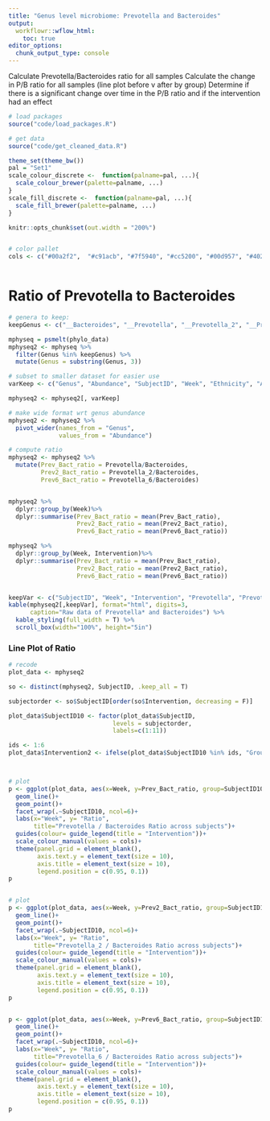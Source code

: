 ```yaml
---
title: "Genus level microbiome: Prevotella and Bacteroides"
output:
  workflowr::wflow_html:
    toc: true
editor_options:
  chunk_output_type: console
---
```


Calculate Prevotella/Bacteroides ratio for all samples
Calculate the change in P/B ratio for all samples (line plot before v after by group)
Determine if there is a significant change over time in the P/B ratio and if the intervention had an effect


```r

# load packages
source("code/load_packages.R")

# get data
source("code/get_cleaned_data.R")

theme_set(theme_bw())
pal = "Set1"
scale_colour_discrete <-  function(palname=pal, ...){
  scale_colour_brewer(palette=palname, ...)
}
scale_fill_discrete <-  function(palname=pal, ...){
  scale_fill_brewer(palette=palname, ...)
}

knitr::opts_chunk$set(out.width = "200%")


# color pallet
cols <- c("#00a2f2",  "#c91acb", "#7f5940", "#cc5200", "#00d957", "#40202d", "#e60099", "#006fa6", "#f29d3d", "#300059", "#566573", "#336655", "#83008c", "#d9a3aa", "#400009", "#0020f2", "#a3d936", "#8091ff", "#fbffbf", "#00ffcc", "#8c4f46", "#354020", "#39c3e6", "#333a66", "#ff0000", "#6a8040", "#a6538a", "#402910", "#730f00", "#0a4d00", "#ffe1bf", "#a3d9b1", "#003033", "#f29979", "#00b3a7", "#cbace6", "#bfd9ff", "#bf0000", "#293aa6", "#594943", "#e5c339")



```

# Ratio of Prevotella to Bacteroides


```r

# genera to keep:
keepGenus <- c("__Bacteroides", "__Prevotella", "__Prevotella_2", "__Prevotella_6")

mphyseq = psmelt(phylo_data)
mphyseq2 <- mphyseq %>%
  filter(Genus %in% keepGenus) %>%
  mutate(Genus = substring(Genus, 3))

# subset to smaller dataset for easier use
varKeep <- c("Genus", "Abundance", "SubjectID", "Week", "Ethnicity", "Age", "Gender","Intervention")

mphyseq2 <- mphyseq2[, varKeep]

# make wide format wrt genus abundance
mphyseq2 <- mphyseq2 %>%
  pivot_wider(names_from = "Genus",
              values_from = "Abundance")

# compute ratio
mphyseq2 <- mphyseq2 %>%
  mutate(Prev_Bact_ratio = Prevotella/Bacteroides,
         Prev2_Bact_ratio = Prevotella_2/Bacteroides,
         Prev6_Bact_ratio = Prevotella_6/Bacteroides)


mphyseq2 %>%
  dplyr::group_by(Week)%>%
  dplyr::summarise(Prev_Bact_ratio = mean(Prev_Bact_ratio),
                   Prev2_Bact_ratio = mean(Prev2_Bact_ratio),
                   Prev6_Bact_ratio = mean(Prev6_Bact_ratio))

mphyseq2 %>%
  dplyr::group_by(Week, Intervention)%>%
  dplyr::summarise(Prev_Bact_ratio = mean(Prev_Bact_ratio),
                   Prev2_Bact_ratio = mean(Prev2_Bact_ratio),
                   Prev6_Bact_ratio = mean(Prev6_Bact_ratio))


keepVar <- c("SubjectID", "Week", "Intervention", "Prevotella", "Prevotella_2", "Prevotella_6", "Bacteroides", "Prev_Bact_ratio", "Prev2_Bact_ratio", "Prev6_Bact_ratio")
kable(mphyseq2[,keepVar], format="html", digits=3,
      caption="Raw data of Prevotella* and Bacteroides") %>%
  kable_styling(full_width = T) %>%
  scroll_box(width="100%", height="5in")

```

### Line Plot of Ratio

```r
# recode
plot_data <- mphyseq2

so <- distinct(mphyseq2, SubjectID, .keep_all = T)

subjectorder <- so$SubjectID[order(so$Intervention, decreasing = F)]

plot_data$SubjectID10 <- factor(plot_data$SubjectID,
                             levels = subjectorder,
                             labels=c(1:11))

ids <- 1:6
plot_data$Intervention2 <- ifelse(plot_data$SubjectID10 %in% ids, "Group A", "Group B")



# plot
p <- ggplot(plot_data, aes(x=Week, y=Prev_Bact_ratio, group=SubjectID10, color=Intervention))+
  geom_line()+
  geom_point()+
  facet_wrap(.~SubjectID10, ncol=6)+
  labs(x="Week", y= "Ratio",
       title="Prevotella / Bacteroides Ratio across subjects")+
  guides(colour= guide_legend(title = "Intervention"))+
  scale_colour_manual(values = cols)+
  theme(panel.grid = element_blank(),
        axis.text.y = element_text(size = 10),
        axis.title = element_text(size = 10),
        legend.position = c(0.95, 0.1))
p


# plot
p <- ggplot(plot_data, aes(x=Week, y=Prev2_Bact_ratio, group=SubjectID10, color=Intervention))+
  geom_line()+
  geom_point()+
  facet_wrap(.~SubjectID10, ncol=6)+
  labs(x="Week", y= "Ratio",
       title="Prevotella_2 / Bacteroides Ratio across subjects")+
  guides(colour= guide_legend(title = "Intervention"))+
  scale_colour_manual(values = cols)+
  theme(panel.grid = element_blank(),
        axis.text.y = element_text(size = 10),
        axis.title = element_text(size = 10),
        legend.position = c(0.95, 0.1))
p


p <- ggplot(plot_data, aes(x=Week, y=Prev6_Bact_ratio, group=SubjectID10, color=Intervention))+
  geom_line()+
  geom_point()+
  facet_wrap(.~SubjectID10, ncol=6)+
  labs(x="Week", y= "Ratio",
       title="Prevotella_6 / Bacteroides Ratio across subjects")+
  guides(colour= guide_legend(title = "Intervention"))+
  scale_colour_manual(values = cols)+
  theme(panel.grid = element_blank(),
        axis.text.y = element_text(size = 10),
        axis.title = element_text(size = 10),
        legend.position = c(0.95, 0.1))
p

```


